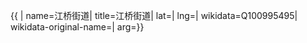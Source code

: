 {{ {{{1|PRC admin/showdata}}}|
name=江桥街道|
title=江桥街道|
lat=|
lng=|
wikidata=Q100995495|
wikidata-original-name=|
arg={{{arg|}}}}}